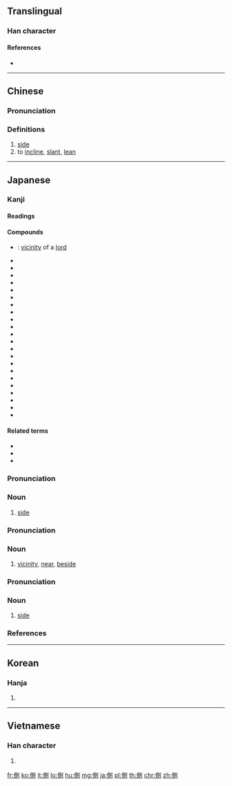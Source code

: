 {{also|侧}}
==Translingual==

===Han character===
{{Han char|rn=9|rad=人|as=09|sn=11|four=22200|canj=OBCN|ids=⿰亻則}}

====References====
* {{Han ref|kx=0111.340|dkj=00897|dj=0238.060|hdz=10189.120|uh=5074|ud=20596|bh=B0BC|bd=45244}}

----

==Chinese==
{{zh-forms|s=侧}}

===Pronunciation===
{{zh-pron
|m=cè
|c=zak1
|mc=y
|oc=y
|ma=
|cat=n,v
}}

===Definitions===
# [[side]]
# to [[incline]], [[slant]], [[lean]]

----

==Japanese==

===Kanji===
{{ja-kanji|grade=4|rs=人09}}

====Readings====
{{ja-readings|goon=[[しき]] (shiki)|kanon=[[しょく]] ([[shoku]])|kanyoon=[[そく]] ([[soku]])|kun=[[かわ]] ([[kawa]]), [[かたわら]] ([[側ら]], [[katawara]]), [[そばめる]] ([[側める]], [[sobameru]])}}

====Compounds====
{{der-top|Compounds}}
* {{ja-r|君側|くんそく}}: [[vicinity]] of a [[lord]]
* {{ja-r|側圧|そくあつ}}
* {{ja-r|側鎖|そくさ}}
* {{ja-r|側室|そくしつ}}
* {{ja-r|側射|そくしゃ}}
* {{ja-r|側車|そくしゃ}}
* {{ja-r|側線|そくせん}}
* {{ja-r|側背|そくはい}}
* {{ja-r|側部|そくぶ}}
* {{ja-r|側聞|そくぶん}}
* {{ja-r|側壁|そくへき}}
* {{ja-r|側辺|そくへん}}
* {{ja-r|側面|そくめん}}
* {{ja-r|側路|そくろ}}
* {{ja-r|側火山|そっかざん}}
* {{ja-r|側近|そっきん}}
* {{ja-r|側溝|そっこう}}
* {{ja-r|側根|そっこん}}
* {{ja-r|側頭|そくとう}}
* {{ja-r|側泳|そばえい}}
* {{ja-r|側杖|そばづえ}}
* {{ja-r|側女|そばめ}}
* {{ja-r|側役|そばやく}}
{{der-bottom}}

====Related terms====
* {{ja-r|側か|ほのか}}
* {{ja-r|側む|そばむ}}
* {{ja-r|側仕え|そばづかえ}}

===Pronunciation===
{{ja-pron|yomi=k|がわ|acc=0|acc_ref=DJR,NHK}}

===Noun===
{{ja-noun|がわ}}

# [[side]]

===Pronunciation===
{{ja-pron|yomi=k|そば|acc=1|acc_ref=DJR,NHK}}

===Noun===
{{ja-noun|そば}}

# [[vicinity]], [[near]], [[beside]]

===Pronunciation===
{{ja-pron|yomi=k|かわ|acc=2|acc_ref=DJR,NHK}}

===Noun===
{{ja-noun|かわ}}

# [[side]]

===References===
<references/>

----

==Korean==

===Hanja===
{{ko-hanja|hangeul=측|rv=cheuk|mr=ch'ŭk}}

# {{defn|lang=ko|sort=人09}}

----

==Vietnamese==

===Han character===
{{vi-hantu|[[trắc]], [[trắt]], [[trặc]]|rs=人09}}

# {{defn|lang=vi|sort=人09}}

[[fr:側]]
[[ko:側]]
[[it:側]]
[[lo:側]]
[[hu:側]]
[[mg:側]]
[[ja:側]]
[[pl:側]]
[[th:側]]
[[chr:側]]
[[zh:側]]